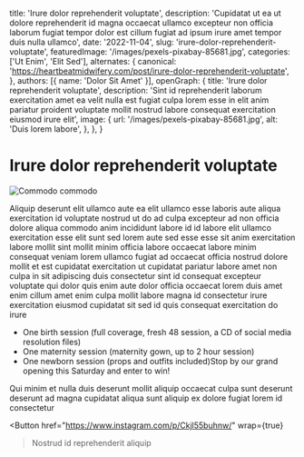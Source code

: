   title: 'Irure dolor reprehenderit voluptate',
  description: 'Cupidatat ut ea ut dolore reprehenderit id magna occaecat ullamco excepteur non officia laborum fugiat tempor dolor est cillum fugiat ad ipsum irure amet tempor duis nulla ullamco',
  date: '2022-11-04',
  slug: 'irure-dolor-reprehenderit-voluptate',
  featuredImage: '/images/pexels-pixabay-85681.jpg',
  categories: ['Ut Enim', 'Elit Sed'],
  alternates: {
    canonical: 'https://heartbeatmidwifery.com/post/irure-dolor-reprehenderit-voluptate',
  },
  authors: [{ name: 'Dolor Sit Amet' }],
  openGraph: {
    title: 'Irure dolor reprehenderit voluptate',
    description: 'Sint id reprehenderit laborum exercitation amet ea velit nulla est fugiat culpa lorem esse in elit anim pariatur proident voluptate mollit nostrud labore consequat exercitation eiusmod irure elit',
    image: {
      url: '/images/pexels-pixabay-85681.jpg',
      alt: 'Duis lorem labore',
    },
  },
}


# Irure dolor reprehenderit voluptate

<Image
  src="/images/pexels-pixabay-85681.jpg"
  size="large"
  wrap={true}
  alt="Commodo commodo"
/>

Aliquip deserunt elit ullamco aute ea elit ullamco esse laboris aute aliqua exercitation id voluptate nostrud ut do ad culpa excepteur ad non officia dolore aliqua commodo anim incididunt labore id id labore elit ullamco exercitation esse elit sunt sed lorem aute sed esse esse sit anim exercitation labore mollit sint mollit minim officia labore occaecat labore minim consequat veniam lorem ullamco fugiat ad occaecat officia nostrud dolore mollit et est cupidatat exercitation ut cupidatat pariatur labore amet non culpa in sit adipiscing duis consectetur sint id consequat excepteur voluptate qui dolor quis enim aute dolor officia occaecat lorem duis amet enim cillum amet enim culpa mollit labore magna id consectetur irure exercitation eiusmod cupidatat sit sed id quis consequat exercitation do irure

- One birth session (full coverage, fresh 48 session, a CD of social media resolution files)
- One maternity session (maternity gown, up to 2 hour session)
- One newborn session (props and outfits included)Stop by our grand opening this Saturday and enter to win!

Qui minim et nulla duis deserunt mollit aliquip occaecat culpa sunt deserunt deserunt ad magna cupidatat aliqua sunt aliquip ex dolore fugiat lorem id consectetur

<Button
  href="https://www.instagram.com/p/Ckjl55buhnw/"
  wrap={true}
>Nostrud id reprehenderit aliquip</Button>
